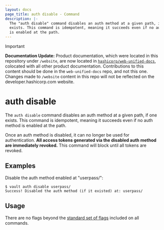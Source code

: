 ```yaml
---
layout: docs
page_title: auth disable - Command
description: |-
  The "auth disable" command disables an auth method at a given path, if one
  exists. This command is idempotent, meaning it succeeds even if no auth method
  is enabled at the path.
---
```


> [!IMPORTANT]  
> **Documentation Update:** Product documentation, which were located in this repository under `/website`, are now located in [`hashicorp/web-unified-docs`](https://github.com/hashicorp/web-unified-docs), colocated with all other product documentation. Contributions to this content should be done in the `web-unified-docs` repo, and not this one. Changes made to `/website` content in this repo will not be reflected on the developer.hashicorp.com website.

# auth disable

The `auth disable` command disables an auth method at a given path, if one
exists. This command is idempotent, meaning it succeeds even if no auth method
is enabled at the path.

Once an auth method is disabled, it can no longer be used for authentication.
**All access tokens generated via the disabled auth method are immediately
revoked.** This command will block until all tokens are revoked.

## Examples

Disable the auth method enabled at "userpass/":

```shell-session
$ vault auth disable userpass/
Success! Disabled the auth method (if it existed) at: userpass/
```

## Usage

There are no flags beyond the [standard set of flags](/vault/docs/commands)
included on all commands.
